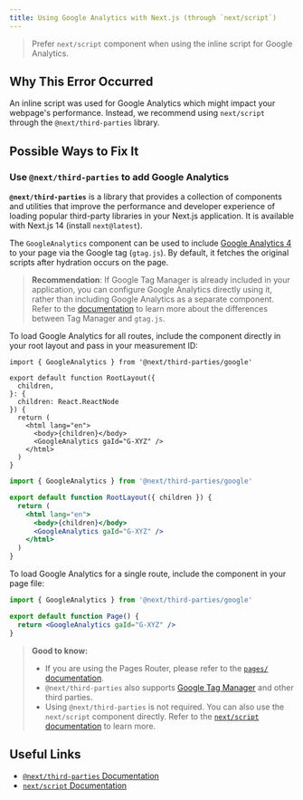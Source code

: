 ```yaml
---
title: Using Google Analytics with Next.js (through `next/script`)
---
```


> Prefer `next/script` component when using the inline script for Google Analytics.

## Why This Error Occurred

An inline script was used for Google Analytics which might impact your webpage's performance. Instead, we recommend using `next/script` through the `@next/third-parties` library.

## Possible Ways to Fix It

### Use `@next/third-parties` to add Google Analytics

**`@next/third-parties`** is a library that provides a collection of components and utilities that improve the performance and developer experience of loading popular third-party libraries in your Next.js application. It is available with Next.js 14 (install `next@latest`).

The `GoogleAnalytics` component can be used to include [Google Analytics
4](https://developers.google.com/analytics/devguides/collection/ga4) to your page via the Google tag (`gtag.js`). By default, it fetches the original scripts after hydration occurs on the page.

> **Recommendation**: If Google Tag Manager is already included in your application, you can
> configure Google Analytics directly using it, rather than including Google Analytics as a separate component. Refer to the [documentation](https://developers.google.com/analytics/devguides/collection/ga4/tag-options#what-is-gtm)
> to learn more about the differences between Tag Manager and `gtag.js`.

To load Google Analytics for all routes, include the component directly in your root layout and pass in your measurement ID:

```tsx filename="app/layout.tsx" switcher
import { GoogleAnalytics } from '@next/third-parties/google'

export default function RootLayout({
  children,
}: {
  children: React.ReactNode
}) {
  return (
    <html lang="en">
      <body>{children}</body>
      <GoogleAnalytics gaId="G-XYZ" />
    </html>
  )
}
```

```jsx filename="app/layout.js" switcher
import { GoogleAnalytics } from '@next/third-parties/google'

export default function RootLayout({ children }) {
  return (
    <html lang="en">
      <body>{children}</body>
      <GoogleAnalytics gaId="G-XYZ" />
    </html>
  )
}
```

To load Google Analytics for a single route, include the component in your page file:

```jsx filename="app/page.js"
import { GoogleAnalytics } from '@next/third-parties/google'

export default function Page() {
  return <GoogleAnalytics gaId="G-XYZ" />
}
```

> **Good to know:**
>
> - If you are using the Pages Router, please refer to the [`pages/` documentation](/docs/pages/building-your-application/optimizing/third-party-libraries).
> - `@next/third-parties` also supports [Google Tag Manager](/docs/app/building-your-application/optimizing/third-party-libraries#google-tag-manager) and other third parties.
> - Using `@next/third-parties` is not required. You can also use the `next/script` component directly. Refer to the [`next/script` documentation](/docs/app/building-your-application/optimizing/scripts) to learn more.

## Useful Links

- [`@next/third-parties` Documentation](/docs/app/building-your-application/optimizing/third-party-libraries)
- [`next/script` Documentation](/docs/app/building-your-application/optimizing/scripts)
